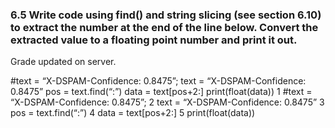 ### 6.5 Write code using find() and string slicing (see section 6.10) to extract the number at the end of the line below. Convert the extracted value to a floating point number and print it out. 
   Grade updated on server.
 
#text = "X-DSPAM-Confidence:    0.8475";
text = "X-DSPAM-Confidence:    0.8475"
pos = text.find(":")
data = text[pos+2:]
print(float(data))
1
#text = "X-DSPAM-Confidence:    0.8475";
2
text = "X-DSPAM-Confidence:    0.8475"
3
pos = text.find(":")
4
data = text[pos+2:]
5
print(float(data))
